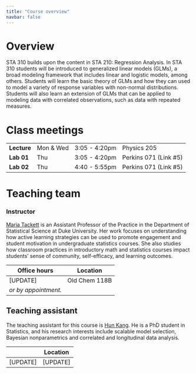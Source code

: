 ```yaml
---
title: "Course overview"
navbar: false
---
```


# Overview

STA 310 builds upon the content in STA 210: Regression Analysis. In STA 310 students will be introduced to generalized linear models (GLMs), a broad modeling framework that includes linear and logistic models, among others. Students will learn the basic theory of GLMs and how they can used to model a variety of response variables with non-normal distributions. Students will also learn an extension of GLMs that can be applied to modeling data with correlated observations, such as data with repeated measures.

# Class meetings

|             |           |               |                       |
|-------------|-----------|---------------|-----------------------|
| **Lecture** | Mon & Wed | 3:05 - 4:20pm | Physics 205           |
| **Lab 01**  | Thu       | 3:05 - 4:20pm | Perkins 071 (Link #5) |
| **Lab 02**  | Thu       | 4:40 - 5:55pm | Perkins 071 (Link #5) |

# Teaching team

### Instructor

[Maria Tackett](https://www2.stat.duke.edu/~mt324) is an Assistant Professor of the Practice in the Department of Statistical Science at Duke University. Her work focuses on understanding how active learning strategies can be used to promote engagement and student motivation in undergraduate statistics courses. She also studies how classroom practices in introductory math and statistics courses impact students' sense of community, self-efficacy, and learning outcomes.

| Office hours         | Location      |
|----------------------|---------------|
| \[UPDATE\]           | Old Chem 118B |
| *or by appointment.* |               |

## Teaching assistant

The teaching assistant for this course is [Hun Kang](https://www.linkedin.com/in/gyeonghunkang). He is a PhD student in Statistics, and his research interests include scalable model selection, Bayesian nonparametrics and correlated and longitudinal data analysis.

|            | Location   |
|------------|------------|
| \[UPDATE\] | \[UPDATE\] |
